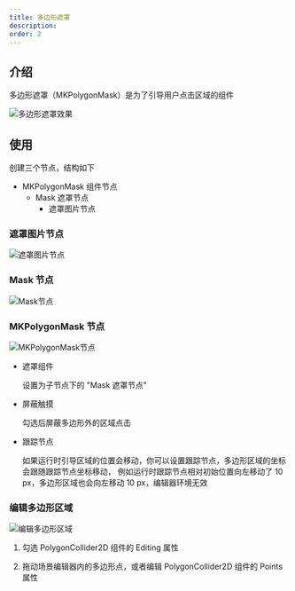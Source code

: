 ```yaml
---
title: 多边形遮罩
description:
order: 2
---
```


## 介绍

多边形遮罩（MKPolygonMask）是为了引导用户点击区域的组件

![多边形遮罩效果](/docs/73787272-ad35-425c-847b-f89cdcd86350.png)

## 使用

创建三个节点，结构如下

-   MKPolygonMask 组件节点
    -   Mask 遮罩节点
        -   遮罩图片节点

### 遮罩图片节点

![遮罩图片节点](/docs/358238f2-3f9a-4cf4-b46f-80c2b3c82388.png)

### Mask 节点

![Mask节点](/docs/df03082e-5e69-45c0-89dd-60c9f6919f0c.png)

### MKPolygonMask 节点

![MKPolygonMask节点](/docs/ca780231-7296-4628-954a-b9549f387390.png)

-   遮罩组件

    设置为子节点下的 "Mask 遮罩节点"

-   屏蔽触摸

    勾选后屏蔽多边形外的区域点击

-   跟踪节点

    如果运行时引导区域的位置会移动，你可以设置跟踪节点，多边形区域的坐标会跟随跟踪节点坐标移动，
    例如运行时跟踪节点相对初始位置向左移动了 10 px，多边形区域也会向左移动 10 px，编辑器环境无效

### 编辑多边形区域

![编辑多边形区域](/docs/f7a51f6c-151c-447c-a99a-1a4f3f2b3a58.png)

1. 勾选 PolygonCollider2D 组件的 Editing 属性

2. 拖动场景编辑器内的多边形点，或者编辑 PolygonCollider2D 组件的 Points 属性
